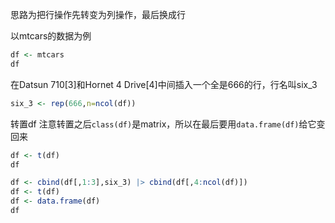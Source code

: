 思路为把行操作先转变为列操作，最后换成行

以mtcars的数据为例
```r
df <- mtcars
df
```

在Datsun 710[3]和Hornet 4 Drive[4]中间插入一个全是666的行，行名叫six_3
```r
six_3 <- rep(666,n=ncol(df))
```
转置df
注意转置之后`class(df)`是matrix，所以在最后要用`data.frame(df)`给它变回来
```r
df <- t(df)
df
```

```r
df <- cbind(df[,1:3],six_3) |> cbind(df[,4:ncol(df)])
df <- t(df) 
df <- data.frame(df)
df
```



